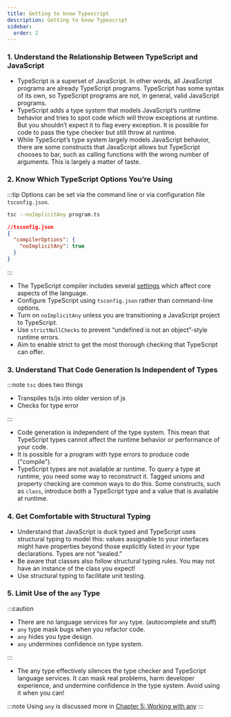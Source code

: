 ```yaml
---
title: Getting to know Typescript
description: Getting to know Typescript
sidebar:
  order: 2
---
```


### **1. Understand the Relationship Between TypeScript and JavaScript**

- TypeScript is a superset of JavaScript. In other words, all JavaScript programs are already TypeScript programs. TypeScript has some syntax of its own, so TypeScript programs are not, in general, valid JavaScript programs.
- TypeScript adds a type system that models JavaScript’s runtime behavior and tries to spot code which will throw exceptions at runtime. But you shouldn’t expect it to flag every exception. It is possible for code to pass the type checker but still throw at runtime.
- While TypeScript’s type system largely models JavaScript behavior, there are some constructs that JavaScript allows but TypeScript chooses to bar, such as calling functions with the wrong number of arguments. This is largely a matter of taste.

### **2. Know Which TypeScript Options You’re Using**

:::tip
Options can be set via the command line or via configuration file `tsconfig.json`.

```sh
tsc --noImplicitAny program.ts
```

```json
//tsconfig.json
{
  "compilerOptions": {
    "noImplicitAny": true
  }
}
```

:::

- The TypeScript compiler includes several [settings](https://www.typescriptlang.org/tsconfig) which affect core aspects of the language.
- Configure TypeScript using `tsconfig.json` rather than command-line options.
- Turn on `noImplicitAny` unless you are transitioning a JavaScript project to TypeScript.
- Use `strictNullChecks` to prevent “undefined is not an object”-style runtime errors.
- Aim to enable strict to get the most thorough checking that TypeScript can offer.

### **3. Understand That Code Generation Is Independent of Types**

:::note
`tsc` does two things

- Transpiles ts/js into older version of js
- Checks for type error

:::

- Code generation is independent of the type system. This mean that TypeScript types cannot affect the runtime behavior
  or performance of your code.
- It is possible for a program with type errors to produce code ("compile").
- TypeScript types are not available ar runtime. To query a type at runtime, you need some way to reconstruct it.
  Tagged unions and property checking are common ways to do this. Some constructs, such as `class`, introduce both a
  TypeScript type and a value that is available at runtime.

### **4. Get Comfortable with Structural Typing**

- Understand that JavaScript is duck typed and TypeScript uses structural typing to
  model this: values assignable to your interfaces might have properties beyond
  those explicitly listed in your type declarations. Types are not “sealed.”
- Be aware that classes also follow structural typing rules. You may not have an
  instance of the class you expect!
- Use structural typing to facilitate unit testing.

### **5. Limit Use of the `any` Type**

:::caution

- There are no language services for `any` type. (autocomplete and stuff)
- `any` type mask bugs when you refactor code.
- `any` hides you type design.
- `any` undermines confidence on type system.

:::

- The any type effectively silences the type checker and TypeScript language services. It can mask real problems, harm developer experience, and undermine confidence in the type system. Avoid using it when you can!

:::note
Using `any` is discussed more in [Chapter 5: Working with any](/effective-typescript/5-any)
:::
